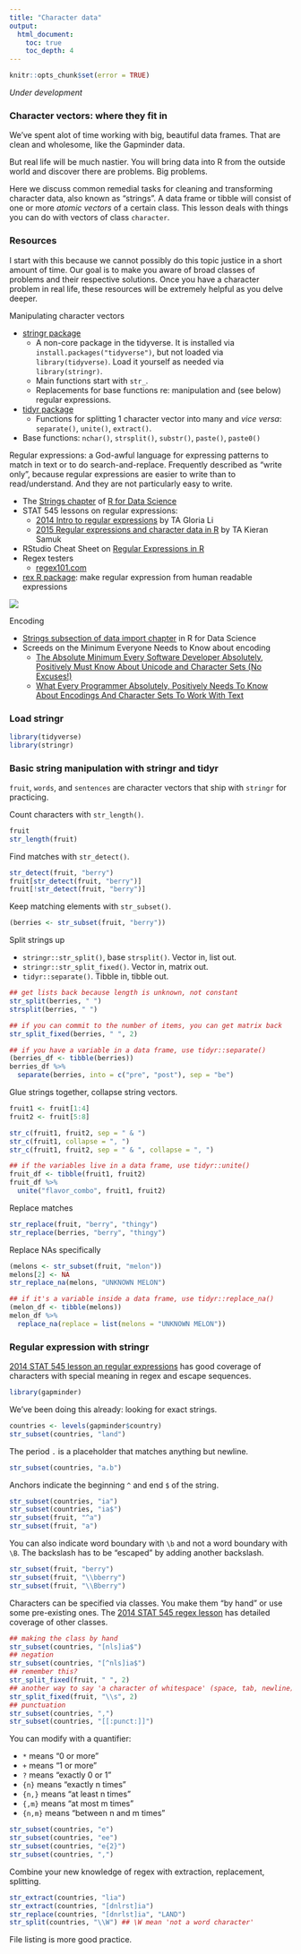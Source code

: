 ```yaml
---
title: "Character data"
output:
  html_document:
    toc: true
    toc_depth: 4
---
```


```r
knitr::opts_chunk$set(error = TRUE)
```

*Under development*

### Character vectors: where they fit in

We've spent alot of time working with big, beautiful data frames. That are clean and wholesome, like the Gapminder data.

But real life will be much nastier. You will bring data into R from the outside world and discover there are problems. Big problems.

Here we discuss common remedial tasks for cleaning and transforming character data, also known as "strings". A data frame or tibble will consist of one or more *atomic vectors* of a certain class. This lesson deals with things you can do with vectors of class `character`.

### Resources

I start with this because we cannot possibly do this topic justice in a short amount of time. Our goal is to make you aware of broad classes of problems and their respective solutions. Once you have a character problem in real life, these resources will be extremely helpful as you delve deeper.

Manipulating character vectors

  * [stringr package](https://cran.r-project.org/web/packages/stringr/index.html)
    - A non-core package in the tidyverse. It is installed via `install.packages("tidyverse")`, but not loaded via `library(tidyverse)`. Load it yourself as needed via `library(stringr)`.
    - Main functions start with `str_`.  
    - Replacements for base functions re: manipulation and (see below) regular expressions.
  * [tidyr package]()
    - Functions for splitting 1 character vector into many and *vice versa*: `separate()`, `unite()`, `extract()`.
  * Base functions: `nchar()`, `strsplit()`, `substr()`, `paste()`, `paste0()`

Regular expressions: a God-awful language for expressing patterns to match in text or to do search-and-replace. Frequently described as "write only", because regular expressions are easier to write than to read/understand. And they are not particularly easy to write.

  * The [Strings chapter](http://r4ds.had.co.nz/strings.html) of [R for Data Science](http://r4ds.had.co.nz)
  * STAT 545 lessons on regular expressions:
    -  [2014 Intro to regular expressions](block022_regular-expression.html) by TA Gloria Li
    - [2015 Regular expressions and character data in R](block027_regular-expressions.html) by TA Kieran Samuk
  * RStudio Cheat Sheet on [Regular Expressions in R](https://www.rstudio.com/wp-content/uploads/2016/09/RegExCheatsheet.pdf)
  * Regex testers
    - [regex101.com](https://regex101.com)
  * [rex R package](https://github.com/kevinushey/rex): make regular expression from human readable expressions

![](img/regexbytrialanderror-big-smaller.png)

Encoding

  * [Strings subsection of data import chapter](http://r4ds.had.co.nz/data-import.html#readr-strings) in R for Data Science
  * Screeds on the Minimum Everyone Needs to Know about encoding
    - [The Absolute Minimum Every Software Developer Absolutely, Positively Must Know About Unicode and Character Sets (No Excuses!)](http://www.joelonsoftware.com/articles/Unicode.html)
    - [What Every Programmer Absolutely, Positively Needs To Know About Encodings And Character Sets To Work With Text](http://kunststube.net/encoding/)
    
### Load stringr

```r
library(tidyverse)
library(stringr)
```

### Basic string manipulation with stringr and tidyr

`fruit`, `words`, and `sentences` are character vectors that ship with `stringr` for practicing.

Count characters with `str_length()`.

```r
fruit
str_length(fruit)
```

Find matches with `str_detect()`.

```r
str_detect(fruit, "berry")
fruit[str_detect(fruit, "berry")]
fruit[!str_detect(fruit, "berry")]
```

Keep matching elements with `str_subset()`.

```r
(berries <- str_subset(fruit, "berry"))
```

Split strings up

  * `stringr::str_split()`, base `strsplit()`. Vector in, list out.
  * `stringr::str_split_fixed()`. Vector in, matrix out.
  * `tidyr::separate()`. Tibble in, tibble out.

```r
## get lists back because length is unknown, not constant
str_split(berries, " ")
strsplit(berries, " ")

## if you can commit to the number of items, you can get matrix back
str_split_fixed(berries, " ", 2)

## if you have a variable in a data frame, use tidyr::separate()
(berries_df <- tibble(berries))
berries_df %>% 
  separate(berries, into = c("pre", "post"), sep = "be")
```

Glue strings together, collapse string vectors.

```r
fruit1 <- fruit[1:4]
fruit2 <- fruit[5:8]

str_c(fruit1, fruit2, sep = " & ")
str_c(fruit1, collapse = ", ")
str_c(fruit1, fruit2, sep = " & ", collapse = ", ")

## if the variables live in a data frame, use tidyr::unite()
fruit_df <- tibble(fruit1, fruit2)
fruit_df %>% 
  unite("flavor_combo", fruit1, fruit2)
```

Replace matches

```r
str_replace(fruit, "berry", "thingy")
str_replace(berries, "berry", "thingy")
```

Replace NAs specifically

```r
(melons <- str_subset(fruit, "melon"))
melons[2] <- NA
str_replace_na(melons, "UNKNOWN MELON")

## if it's a variable inside a data frame, use tidyr::replace_na()
(melon_df <- tibble(melons))
melon_df %>% 
  replace_na(replace = list(melons = "UNKNOWN MELON"))
```

### Regular expression with stringr

[2014 STAT 545 lesson an regular expressions](block022_regular-expression.html) has good coverage of characters with special meaning in regex and escape sequences.

```r
library(gapminder)
```

We've been doing this already: looking for exact strings.

```r
countries <- levels(gapminder$country)
str_subset(countries, "land")
```

The period `.` is a placeholder that matches anything but newline.

```r
str_subset(countries, "a.b")
```

Anchors indicate the beginning `^` and end `$` of the string.

```r
str_subset(countries, "ia")
str_subset(countries, "ia$")
str_subset(fruit, "^a")
str_subset(fruit, "a")
```

You can also indicate word boundary with `\b` and not a word boundary with `\B`. The backslash has to be "escaped" by adding another backslash.

```r
str_subset(fruit, "berry")
str_subset(fruit, "\\bberry")
str_subset(fruit, "\\Bberry")
```

Characters can be specified via classes. You make them "by hand" or use some pre-existing ones.  The [2014 STAT 545 regex lesson](block022_regular-expression.html) has detailed coverage of other classes.

```r
## making the class by hand
str_subset(countries, "[nls]ia$")
## negation
str_subset(countries, "[^nls]ia$")
## remember this?
str_split_fixed(fruit, " ", 2)
## another way to say 'a character of whitespace' (space, tab, newline)
str_split_fixed(fruit, "\\s", 2)
## punctuation
str_subset(countries, ",")
str_subset(countries, "[[:punct:]]")
```

You can modify with a quantifier:

  * `*` means "0 or more"
  * `+` means "1 or more"
  * `?` means "exactly 0 or 1"
  * `{n}` means "exactly n times"
  * `{n,}` means "at least n times"
  * `{,m}` means "at most m times"
  * `{n,m}` means "between n and m times"
  
  
```r
str_subset(countries, "e")
str_subset(countries, "ee")
str_subset(countries, "e{2}")
str_subset(countries, ",")
```

Combine your new knowledge of regex with extraction, replacement, splitting.

```r
str_extract(countries, "lia")
str_extract(countries, "[dnlrst]ia")
str_replace(countries, "[dnrlst]ia", "LAND")
str_split(countries, "\\W") ## \W mean 'not a word character'
```

File listing is more good practice.
